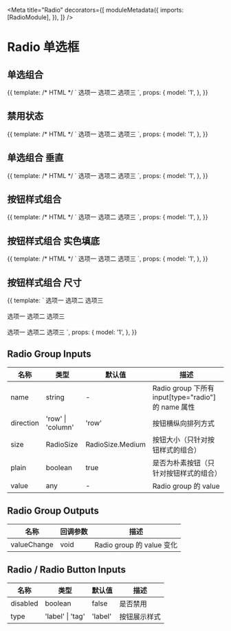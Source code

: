 

<Meta
  title="Radio"
  decorators={[
    moduleMetadata({
      imports: [RadioModule],
    }),
  ]}
/>

# Radio 单选框

## 单选组合

<Preview>
  <Story name="group" height="60px">
    {{
      template: /* HTML */ `
        <aui-radio-group [(ngModel)]="model">
          <aui-radio value="1">选项一</aui-radio>
          <aui-radio value="2">选项二</aui-radio>
          <aui-radio value="3">选项三</aui-radio>
        </aui-radio-group>
      `,
      props: {
        model: '1',
      },
    }}
  </Story>
</Preview>

## 禁用状态

<Preview>
  <Story name="disabled" height="60px">
    {{
      template: /* HTML */ `
        <aui-radio-group [(ngModel)]="model">
          <aui-radio value="1">选项一</aui-radio>
          <aui-radio value="2">选项二</aui-radio>
          <aui-radio value="3" [disabled]="true">选项三</aui-radio>
        </aui-radio-group>
      `,
      props: {
        model: '1',
      },
    }}
  </Story>
</Preview>

## 单选组合 垂直

<Preview>
  <Story name="vertical" height="120px">
    {{
      template: /* HTML */ `
        <aui-radio-group [(ngModel)]="model" direction="column">
          <aui-radio value="1">选项一</aui-radio>
          <aui-radio value="2">选项二</aui-radio>
          <aui-radio value="3">选项三</aui-radio>
        </aui-radio-group>
      `,
      props: {
        model: '1',
      },
    }}
  </Story>
</Preview>

## 按钮样式组合

<Preview>
  <Story name="button" height="60px">
    {{
      template: /* HTML */ `
        <aui-radio-group [(ngModel)]="model">
          <aui-radio-button value="1">选项一</aui-radio-button>
          <aui-radio-button value="2">选项二</aui-radio-button>
          <aui-radio-button value="3">选项三</aui-radio-button>
        </aui-radio-group>
      `,
      props: {
        model: '1',
      },
    }}
  </Story>
</Preview>

## 按钮样式组合 实色填底

<Preview>
  <Story name="button plain" height="60px">
    {{
      template: /* HTML */ `
        <aui-radio-group [(ngModel)]="model" [plain]="false">
          <aui-radio-button value="1">选项一</aui-radio-button>
          <aui-radio-button value="2">选项二</aui-radio-button>
          <aui-radio-button value="3">选项三</aui-radio-button>
        </aui-radio-group>
      `,
      props: {
        model: '1',
      },
    }}
  </Story>
</Preview>

## 按钮样式组合 尺寸

<Preview>
  <Story name="button size" height="150px">
    {{
      template: `
        <aui-radio-group [(ngModel)]="model" size="medium">
            <aui-radio-button value="1">选项一</aui-radio-button>
            <aui-radio-button value="2">选项二</aui-radio-button>
            <aui-radio-button value="3">选项三</aui-radio-button>
          </aui-radio-group><br/><br/>
        <aui-radio-group [(ngModel)]="model" size="small">
            <aui-radio-button value="1">选项一</aui-radio-button>
            <aui-radio-button value="2">选项二</aui-radio-button>
            <aui-radio-button value="3">选项三</aui-radio-button>
          </aui-radio-group><br/><br/>
        <aui-radio-group [(ngModel)]="model" size="mini">
            <aui-radio-button value="1">选项一</aui-radio-button>
            <aui-radio-button value="2">选项二</aui-radio-button>
            <aui-radio-button value="3">选项三</aui-radio-button>
        </aui-radio-group>
      `,
      props: {
        model: '1',
      },
    }}
  </Story>
</Preview>

## Radio Group Inputs

| 名称      | 类型              | 默认值           | 描述                                                |
| --------- | ----------------- | ---------------- | --------------------------------------------------- |
| name      | string            | -                | Radio group 下所有 input[type="radio"] 的 name 属性 |
| direction | 'row' \| 'column' | 'row'            | 按钮横纵向排列方式                                  |
| size      | RadioSize         | RadioSize.Medium | 按钮大小（只针对按钮样式的组合）                    |
| plain     | boolean           | true             | 是否为朴素按钮（只针对按钮样式的组合）              |
| value     | any               | -                | Radio group 的 value                                |

## Radio Group Outputs

| 名称        | 回调参数 | 描述                      |
| ----------- | -------- | ------------------------- |
| valueChange | void     | Radio group 的 value 变化 |

## Radio / Radio Button Inputs

| 名称     | 类型             | 默认值  | 描述         |
| -------- | ---------------- | ------- | ------------ |
| disabled | boolean          | false   | 是否禁用     |
| type     | 'label' \| 'tag' | 'label' | 按钮展示样式 |
